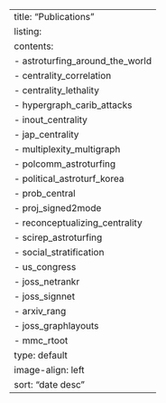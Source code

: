 ---
title: "Publications"
listing:
  contents: 
    - astroturfing_around_the_world
    - centrality_correlation
    - centrality_lethality
    - hypergraph_carib_attacks
    - inout_centrality
    - jap_centrality
    - multiplexity_multigraph
    - polcomm_astroturfing
    - political_astroturf_korea
    - prob_central
    - proj_signed2mode
    - reconceptualizing_centrality
    - scirep_astroturfing
    - social_stratification
    - us_congress
    - joss_netrankr
    - joss_signnet
    - arxiv_rang
    - joss_graphlayouts
    - mmc_rtoot
  type: default
  image-align: left
  sort: "date desc"
---